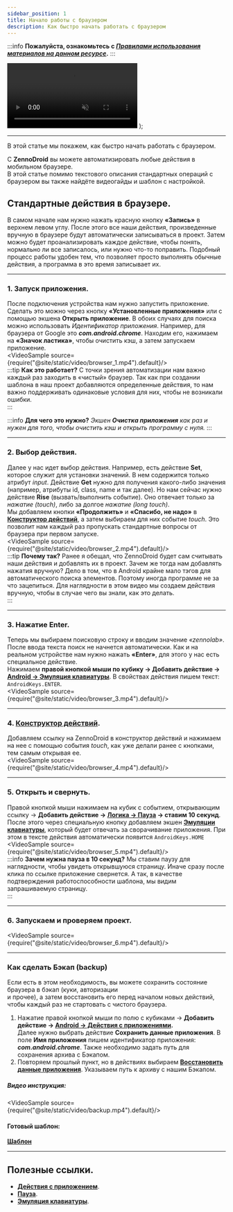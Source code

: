 ```yaml
---
sidebar_position: 1
title: Начало работы с браузером
description: Как быстро начать работать с браузером
---
```


:::info **Пожалуйста, ознакомьтесь с [*Правилами использования материалов на данном ресурсе*](../Disclaimer).**
:::

  <video controls playsInline muted preload="auto" className='docsVideo'>
    <source src={source} type="video/mp4" />
</video>
);

_______________________________________________
В этой статье мы покажем, как быстро начать работать с браузером.  

С **ZennoDroid** вы можете автоматизировать любые действия в мобильном браузере.  
В этой статье помимо текстового описания стандартных операций с браузером вы также найдёте видеогайды и шаблон с настройкой.  

## Стандартные действия в браузере.   

В самом начале нам нужно нажать красную кнопку **«Запись»** в верхнем левом углу. После этого все наши действия, произведенные вручную в браузере будут автоматически записываться в проект. Затем  можно будет проанализировать каждое действие, чтобы понять, нормально ли все записалось, или нужно что-то поправить. Подобный процесс работы удобен тем, что позволяет просто выполнять обычные действия, а программа в это время записывает их.   
_______________________________________________  
### 1. Запуск приложения. 
После подключения устройства нам нужно запустить приложение. Сделать это можно через кнопку **«Установленные приложения»** или с помощью экшена **Открыть приложение**. В обоих случаях для поиска можно использовать *Идентификатор приложения*. Например, для браузера от Google это ***com.android.chrome***. Находим его, нажимаем на **«Значок ластика»**, чтобы очистить кэш, а затем запускаем приложение.  
<VideoSample source={require("@site/static/video/browser_1.mp4").default}/>  
:::tip **Как это работает?**
С точки зрения автоматизации нам важно каждый раз заходить в «чистый» браузер. Так как при создании шаблона в наш проект добавляются определенные действия, то нам важно поддерживать одинаковые условия для них, чтобы не возникали ошибки.  
:::

:::info **Для чего это нужно?**
*Экшен **Очистка приложения** как раз и нужен для того, чтобы очистить кэш и открыть программу с нуля.*
:::     
_______________________________________________  
### 2. Выбор действия.  
Далее у нас идет выбор действия. Например, есть действие **Set**, которое служит для установки значений. В нем содержится только атрибут *input*. Действие **Get** нужно для получения какого-либо значения (например, атрибуты id, class, name и так далее). Но нам сейчас нужно действие **Rise** (вызвать/выполнить событие). Оно отвечает только за *нажатие (touch)*, либо за долгое *нажатие (long touch)*.  
Мы добавляем кнопки **«Продолжить»** и **«Спасибо, не надо»** в [**Конструктор действий**](../pm/Interface/ActionBuilder), а затем выбираем для них событие *touch*. Это позволит нам каждый раз пропускать стандартные вопросы от браузера при первом запуске.  
<VideoSample source={require("@site/static/video/browser_2.mp4").default}/>  
:::tip **Почему так?**
Ранее я обещал, что ZennoDroid будет сам считывать наши действия и добавлять их в проект. Зачем же тогда нам добавлять нажатия вручную? Дело в том, что в Android крайне мало тэгов для автоматического поиска элементов. Поэтому иногда программе не за что зацепиться. Для наглядности в этом видео мы создаем действия вручную, чтобы в случае чего вы знали, как это делать.  
:::   
_______________________________________________  
### 3. Нажатие Enter.  
Теперь мы выбираем поисковую строку и вводим значение *«zennolab»*. После ввода текста поиск не начнется автоматически. Как и на реальном устройстве нам нужно нажать **«Enter»**, для этого у нас есть специальное действие.  
Нажимаем **правой кнопкой мыши по кубику → Добавить действие → [Android → Эмуляция клавиатуры](../Android/ProLite/Keyboard)**. В свойствах действия пишем текст: `AndroidKeys.ENTER`.  
<VideoSample source={require("@site/static/video/browser_3.mp4").default}/>    
_______________________________________________  
### 4. [Конструктор действий](../pm/Interface/ActionBuilder).  
Добавляем ссылку на ZennoDroid в конструктор действий и нажимаем на нее с помощью события *touch*, как уже делали ранее с кнопками, тем самым открывая ее.  
<VideoSample source={require("@site/static/video/browser_4.mp4").default}/>  
_______________________________________________     
### 5. Открыть и свернуть.  
Правой кнопкой мыши нажимаем на кубик с событием, открывающим ссылку → **Добавить действие → [Логика → Пауза](../Project%20Editor/Logic/Pause) → ставим 10 секунд**. После этого через специальную кнопку добавляем экшен [**Эмуляции клавиатуры**](../Android/ProLite/Keyboard), который будет отвечать за сворачивание приложения. При этом в тексте действия автоматически появится `AndroidKeys.HOME` 
<VideoSample source={require("@site/static/video/browser_5.mp4").default}/>  
:::info **Зачем нужна пауза в 10 секунд?**
Мы ставим паузу для наглядности, чтобы увидеть открывшуюся страницу. Иначе сразу после клика по ссылке приложение свернется. А так, в качестве подтверждения работоспособности шаблона, мы видим запрашиваемую страницу.   
:::
_______________________________________________
### 6. Запускаем и проверяем проект.
<VideoSample source={require("@site/static/video/browser_6.mp4").default}/> 
_______________________________________________
### Как сделать Бэкап (backup)  

Если есть в этом необходимость, вы можете сохранить состояние браузера в бэкап (куки, авторизации  
и прочее), а затем восстановить его перед началом новых действий, чтобы каждый раз не стартовать с чистого браузера.   

1. Нажатие правой кнопкой мыши по полю с кубиками → **Добавить действие → [Android → Действия с приложениями](../Android/ProLite/App#сохранить-данные-приложения).**  
Далее нужно выбрать действие **Сохранить данные приложения**. В поле **Имя приложения** пишем идентификатор приложения: ***com.android.chrome***. Также необходимо задать путь для сохранения архива с Бэкапом.
2. Повторяем прошлый пункт, но в действиях выбираем [**Восстановить данные приложения**](../Android/ProLite/App#восстановить-данные-приложения). Указываем путь к архиву с нашим Бэкапом.  

##### Видео инструкция:  

<VideoSample source={require("@site/static/video/backup.mp4").default}/>   

#### Готовый шаблон:
[**Шаблон**](./assets/browser.droid)  
_______________________________________________
## Полезные ссылки.  
- [**Действия с приложением**](../Android/ProLite/App).  
- [**Пауза**](../Project%20Editor/Logic/Pause).  
- [**Эмуляция клавиатуры**](../Android/ProLite/Keyboard).